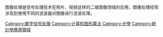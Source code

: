 图像处理是信号处理技术在照片、视频这样的二维图像领域的应用，图像处理经常涉及到使用不同的滤波器对图像进行滤波处理。
{{Commonscat|Image processing}}

[[Category:数字信号处理|Category:数字信号处理]]
[[Category:计算机图形算法|Category:计算机图形算法]]
[[Category:光學|Category:光學]]
[[Category:統計學應用領域|Category:統計學應用領域]]